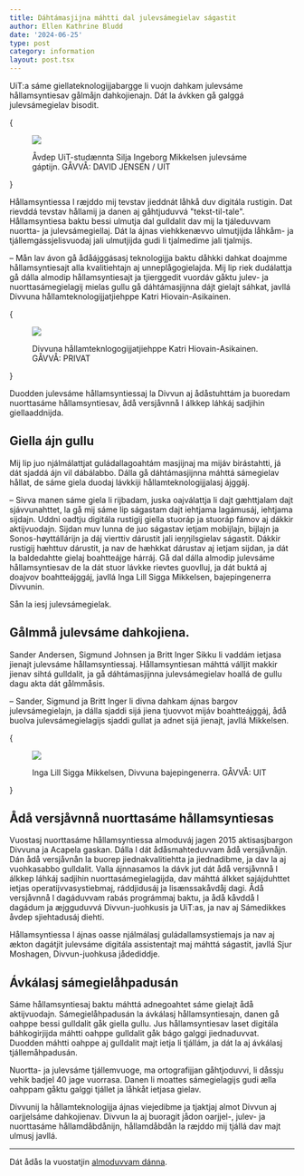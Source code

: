 ```yaml
---
title: Dáhtámasjijna máhtti dal julevsámegielav ságastit
author: Ellen Kathrine Bludd
date: '2024-06-25'
type: post
category: information
layout: post.tsx
---
```


UiT:a sáme giellateknologijjabargge li vuojn dahkam julevsáme hållamsyntiesav gålmåjn dahkojienajn. Dát la ávkken gå galggá julevsámegielav bisodit.

{<figure>
  <img src="/static/images/blogs/Silje_Mikkelsen__ddehallatgo_Forstar_vi_hverandre__UIT_19604_Foto_David_Jensen.jpg" />
  <figcaption>Åvdep UiT-studænnta Silja Ingeborg Mikkelsen julevsáme gáptijn. GÅVVÅ: DAVID JENSEN / UIT</figcaption>
</figure>}

Hållamsyntiessa l ræjddo mij tevstav jieddnát låhkå duv digitála rustigin. Dat rievddá tevstav hållamij ja danen aj gåhtjuduvvá "tekst-til-tale". Hållamsyntiesa baktu bessi ulmutja dal gulldalit dav mij la tjáleduvvam nuortta- ja julevsámegiellaj. Dát la ájnas viehkkenævvo ulmutjijda låhkåm- ja tjállemgássjelisvuodaj jali ulmutjijda gudi li tjalmedime jali tjalmijs.

– Mån lav ávon gå ådåájggásasj teknologijja baktu dåhkki dahkat doajmme hållamsyntiesajt alla kvalitiehtajn aj unneplågogielajda. Mij lip riek dudálattja gå dálla almodip hållamsyntiesajt ja tjierggedit vuordáv gåktu julev- ja nuorttasámegielagij mielas gullu gå dáhtámasjijnna dájt gielajt sáhkat, javllá Divvuna hållamteknologijjatjiehppe Katri Hiovain-Asikainen.

{<figure>
  <img src="/static/images/blogs/Katri.jpg" />
  <figcaption>Divvuna hållamteknlogogijjatjiehppe Katri Hiovain-Asikainen. GÅVVÅ: PRIVAT</figcaption>
</figure>}

Duodden julevsáme hållamsyntiessaj la Divvun aj ådåstuhttám ja buoredam nuorttasáme hållamsyntiesav, ådå versjåvnnå l álkkep láhkáj sadjihin giellaaddnijda.

## Giella ájn gullu

Mij lip juo njálmálattjat guládallagoahtám masjijnaj ma mijáv birástahtti, já dát sjaddá ájn vil dábálabbo. Dálla gå dáhtámasjijnna máhttá sámegielav hållat, de sáme giela duodaj lávkkiji hållamteknologijjalasj ájggáj.

– Sivva manen sáme giela li rijbadam, juska oajválattja li dajt gæhttjalam dajt sjávvunahttet, la gå mij sáme lip ságastam dajt iehtjama lagámusáj, iehtjama sijdajn. Uddni oadtju digitála rustigij giella stuoráp ja stuoráp fámov aj dákkir aktijvuodajn. Sijdan muv lunna de juo ságastav ietjam mobijlajn, bijlajn ja Sonos-høyttállárijn ja dáj vierttiv dárustit jali ieŋŋilsgielav ságastit. Dákkir rustigij hæhttuv dárustit, ja nav de hæhkkat dárustav aj ietjam sijdan, ja dát la baldedahtte gielaj boahtteájge hárráj. Gå dal dálla almodip julevsáme hållamsyntiesav de la dát stuor lávkke rievtes guovlluj, ja dát buktá aj doajvov boahtteájggáj, javllá Inga Lill Sigga Mikkelsen, bajepingenerra Divvunin.

Sån la iesj julevsámegielak.

## Gålmmå julevsáme dahkojiena.

Sander Andersen, Sigmund Johnsen ja Britt Inger Sikku li vaddám ietjasa jienajt julevsáme hållamsyntiessaj. Hållamsyntiesan máhttá válljit makkir jienav sihtá gulldalit, ja gå dáhtámasjijnna julevsámegielav hoallá de gullu dagu akta dát gålmmåsis.

– Sander, Sigmund ja Britt Inger li divna dahkam ájnas bargov julevsámegielajn, ja dálla sjaddi sijá jiena tjuovvot mijáv boahtteájggáj, ådå buolva julevsámegielagijs sjaddi gullat ja adnet sijá jienajt, javllá Mikkelsen.

{<figure>
  <img src="/static/images/blogs/IngaLill.jpg" />
  <figcaption>Inga Lill Sigga Mikkelsen, Divvuna bajepingenerra. GÅVVÅ: UIT</figcaption>
</figure>}

## Ådå versjåvnnå nuorttasáme hållamsyntiesas

Vuostasj nuorttasáme hållamsyntiessa almoduváj jagen 2015 aktisasjbargon Divvuna ja Acapela gaskan. Dálla l dát ådåsmahteduvvam ådå versjåvnåjn. Dán ådå versjåvnån la buorep jiednakvalitiehtta ja jiednadibme, ja dav la aj vuohkasabbo gulldalit. Valla ájnnasamos la dávk jut dát ådå versjåvnnå l álkkep láhkáj sadjihin nuorttasámegielagijda, dav máhttá álkket sajájduhttet ietjas operatijvvasystiebmaj, ráddjidusáj ja lisænssakåvdåj dagi. Ådå versjåvnnå l dagáduvvam rabás prográmmaj baktu, ja ådå kåvddå l dagádum ja æjgguduvvá Divvun-juohkusis ja UiT:as, ja nav aj Sámedikkes åvdep sjiehtadusáj diehti.

Hållamsyntiessa l ájnas oasse njálmálasj guládallamsystiemajs ja nav aj ækton dagátjit julevsáme digitála assistentajt maj máhttá ságastit, javllá Sjur Moshagen, Divvun-juohkusa jådediddje.

## Ávkálasj sámegielåhpadusán

Sáme hållamsyntiesaj baktu máhttá adnegoahtet sáme gielajt ådå aktijvuodajn. Sámegielåhpadusán la ávkálasj hållamsyntiesajn, danen gå oahppe bessi gulldalit gåk giella gullu. Jus hållamsyntiesav laset digitála báhkogirjijda máhtti oahppe gulldalit gåk bágo galggi jiednaduvvat. Duodden máhtti oahppe aj gulldalit majt ietja li tjállám, ja dát la aj ávkálasj tjállemåhpadusán.

Nuortta- ja julevsáme tjállemvuoge, ma ortografijjan gåhtjoduvvi, li dåssju vehik badjel 40 jage vuorrasa. Danen li moattes sámegielagijs gudi ælla oahppam gåktu galggi tjállet ja låhkåt ietjasa gielav.

Divvunij la hållamteknologijja ájnas viejedibme ja tjaktjaj almot Divvun aj oarjjelsáme dahkojienav. Divvun la aj buoragit jådon oarjjel-, julev- ja nuorttasáme hållamdåbdånijn, hållamdåbdån la ræjddo mij tjállá dav majt ulmusj javllá.

----

Dát ådås la vuostatjin [almoduvvam dánna](https://uit.no/nyheter/artikkel?p_document_id=850252).
